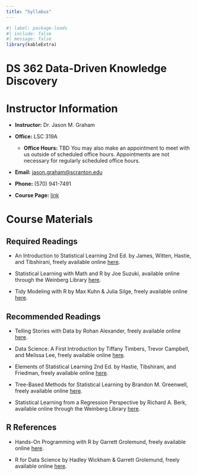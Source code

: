 ```yaml
---
title: "Syllabus"
---
```


```r
#| label: package-loads
#| include: false
#| message: false
library(kableExtra)
```

# DS 362 Data-Driven Knowledge Discovery


# Instructor Information

* **Instructor:** Dr. Jason M. Graham

* **Office:** LSC 319A 
    + **Office Hours:** TBD You may also make an appointment to meet with us outside of scheduled office hours. Appointments are not necessary for regularly scheduled office hours.

* **Email:** <jason.graham@scranton.edu>

* **Phone:** (570) 941-7491

* **Course Page:** [link](https://knowledge-discovery.netlify.app/)

# Course Materials

## Required Readings

* An Introduction to Statistical Learning 2nd Ed. by James, Witten, Hastie, and Tibshirani, freely available online [here](https://www.statlearning.com/).

* Statistical Learning with Math and R by Joe Suzuki, available online through the Weinberg Library [here](https://link-springer-com.ezp.scranton.edu/book/10.1007/978-981-15-7568-6).

* Tidy Modeling with R by
Max Kuhn & Julia Silge, freely available online [here](https://www.tmwr.org/).

## Recommended Readings

* Telling Stories with Data by Rohan Alexander, freely available online [here](https://tellingstorieswithdata.com/).

* Data Science: A First Introduction by Tiffany Timbers, Trevor Campbell, and Melissa Lee, freely available online [here](https://datasciencebook.ca/).

* Elements of Statistical Learning 2nd Ed. by Hastie, Tibshirani, and Friedman, freely available online [here](https://hastie.su.domains/ElemStatLearn/).

* Tree-Based Methods for Statistical Learning by Brandon M. Greenwell, freely available online [here](https://bgreenwell.github.io/treebook/).

* Statistical Learning from a Regression Perspective by Richard A. Berk, available online through the Weinberg Library [here](https://link-springer-com.ezp.scranton.edu/book/10.1007/978-3-030-40189-4).


## R References

* Hands-On Programming with R by Garrett Grolemund, freely available online [here](https://rstudio-education.github.io/hopr/).

* R for Data Science by Hadley Wickham & Garrett Grolemund, freely available online [here](https://r4ds.had.co.nz/index.html).

